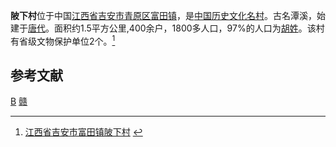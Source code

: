 '''陂下村'''位于中国[[江西省|江西省]][[吉安市|吉安市]][[青原区|青原区]][[富田镇|富田镇]]，是[[中国历史文化名村|中国历史文化名村]]。古名潭溪，始建于[[唐代|唐代]]。面积约1.5平方公里,400余户，1800多人口，97%的人口为[[胡姓|胡姓]]。该村有省级文物保护单位2个。<ref>[http://www.cchmi.com/tabid/228/InfoID/11816/Default.aspx 江西省吉安市富田镇陂下村] {{webarchive|url=https://web.archive.org/web/20100901032056/http://www.cchmi.com/tabid/228/InfoID/11816/Default.aspx |date=2010-09-01 }}</ref>

==参考文献==
{{reflist}}

{{中国历史文化名村}}
{{coord|26|48|29|N|115|13|29|E|display=title|scale:100000}}

[[Category:青原区|B]]
[[Category:中国历史文化名村|赣]]